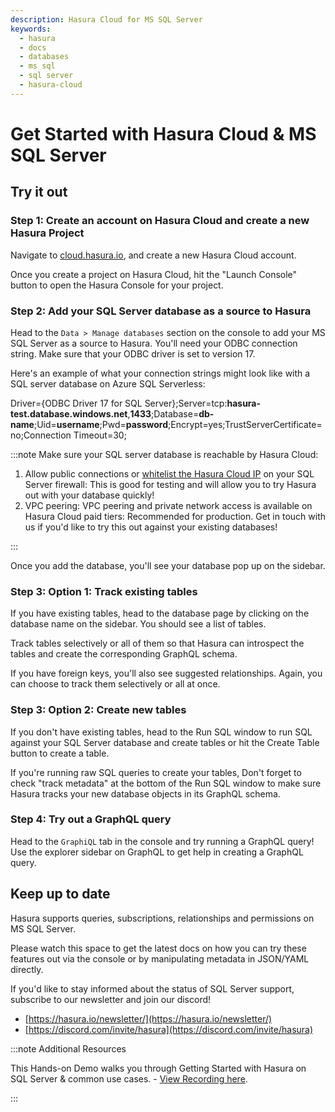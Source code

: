 ```yaml
---
description: Hasura Cloud for MS SQL Server
keywords:
  - hasura
  - docs
  - databases
  - ms sql
  - sql server
  - hasura-cloud
---
```



# Get Started with Hasura Cloud & MS SQL Server

## Try it out

### Step 1: Create an account on Hasura Cloud and create a new Hasura Project

Navigate to [cloud.hasura.io](https://cloud.hasura.io/signup/?pg=docs&plcmt=body&cta=navigate-to-cloud-hasura-io&tech=default),
and create a new Hasura Cloud account.

Once you create a project on Hasura Cloud, hit the "Launch Console" button
to open the Hasura Console for your project.

<Thumbnail
   src="/img/graphql/cloud/getting-started/create-project.png"
   alt="Connect new or existing database"
   width="556px"
/>

### Step 2: Add your SQL Server database as a source to Hasura

Head to the `Data > Manage databases` section on the console to add
your MS SQL Server as a source to Hasura. You'll need your ODBC connection string. Make sure that
your ODBC driver is set to version 17.

Here's an example of what your connection strings might look like with a SQL server database on Azure SQL Serverless:

Driver={ODBC Driver 17 for SQL Server};Server=tcp:<b>hasura-test.database.windows.net</b>,<b>1433</b>;Database=<b>db-name</b>;Uid=<b>username</b>;Pwd=<b>password</b>;Encrypt=yes;TrustServerCertificate=no;Connection Timeout=30;

:::note Make sure your SQL server database is reachable by Hasura Cloud:

1.  Allow public connections or
    [whitelist the Hasura Cloud IP](\graphql\cloud\projects\create.mdx#cloud-projects-create-allow-nat-ip)
    on your SQL Server firewall: This is good for testing and will allow
    you to try Hasura out with your database quickly!
2.  VPC peering: VPC peering and private network access is available on
    Hasura Cloud paid tiers: Recommended for production. Get in touch
    with us if you'd like to try this out against your existing
    databases!

:::

<Thumbnail 
   src="/img/graphql/core/databases/ms-sql-server/1-manage-databases.png"
   alt="Manage databases"
   width="1000px"
/>

<Thumbnail 
   src="/img/graphql/core/databases/ms-sql-server/2-add-source.png"
   alt="Add source"
   width="1000px"
/>

Once you add the database, you'll see your database pop up on the sidebar.

### Step 3: Option 1: Track existing tables

If you have existing tables, head to the database page by clicking on the database name on the sidebar. You should see a list of tables.

<Thumbnail 
   src="/img/graphql/core/databases/ms-sql-server/3-manage-mydb.png"
   alt="Manage my-db"
   width="1000px"
/>

Track tables selectively or all of them so that Hasura can introspect the tables and create the corresponding GraphQL schema.

<Thumbnail 
   src="/img/graphql/core/databases/ms-sql-server/4-track-tables.png"
   alt="Track tables"
   width="1000px"
/>

If you have foreign keys, you'll also see suggested relationships. Again, you can choose to track them selectively or all at once.

<Thumbnail 
   src="/img/graphql/core/databases/ms-sql-server/5-track-rels.png"
   alt="Track relationships"
   width="1000px"
/>

### Step 3: Option 2: Create new tables

If you don't have existing tables, head to the Run SQL window 
to run SQL against your SQL Server database and create tables or hit the Create Table button 
to create a table.

If you're running raw SQL queries to create your tables, Don't forget to check "track metadata" 
at the bottom of the Run SQL window to make sure Hasura tracks your new database objects 
in its GraphQL schema.

<Thumbnail 
   src="/img/graphql/core/databases/ms-sql-server/7-run-sql.png"
   alt="Run SQL to create table"
   width="1000px"
/>

### Step 4: Try out a GraphQL query

Head to the `GraphiQL` tab in the console and try running a GraphQL query! Use the explorer sidebar on GraphQL to get help in creating a GraphQL query.

<Thumbnail 
   src="/img/graphql/core/databases/ms-sql-server/6-make-graphql-query.png"
   alt="Make GraphQL query"
   width="1000px"
/>

## Keep up to date

Hasura supports queries, subscriptions, relationships and permissions on MS SQL Server.

Please watch this space to get the latest docs on how you can try these features out via the console or by manipulating metadata in JSON/YAML directly.

If you'd like to stay informed about the status of SQL Server support, subscribe to our newsletter and join our discord!

- [https://hasura.io/newsletter/](https://hasura.io/newsletter/)
- [https://discord.com/invite/hasura](https://discord.com/invite/hasura)

:::note Additional Resources

This Hands-on Demo walks you through Getting Started with Hasura on SQL Server & common use cases. - [View Recording here](https://hasura.io/events/webinar/hasura-sql-server/?pg=docs&plcmt=body&cta=view-recording&tech=).

:::
